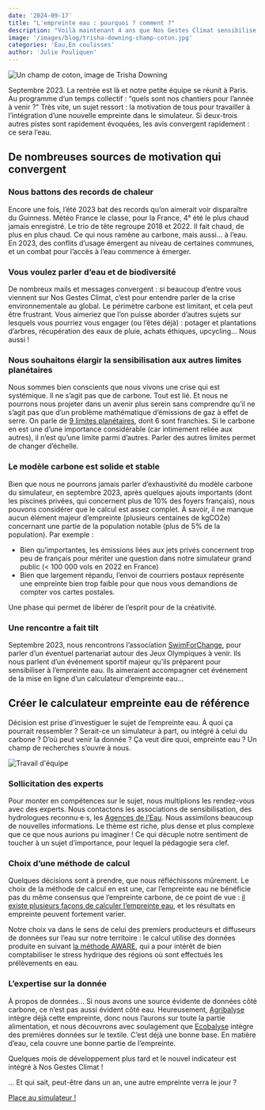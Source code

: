 ```yaml
---
date: '2024-09-17'
title: "L'empreinte eau : pourquoi ? comment ?"
description: "Voilà maintenant 4 ans que Nos Gestes Climat sensibilise les citoyens au changement climatique, au travers d’un simulateur permettant à chacun, chacune de calculer son empreinte carbone individuelle. Depuis plusieurs mois, alors que le périmètre du calcul commence à se stabiliser, l’équipe s’est lancée un nouveau défi : profiter du simulateur pour calculer et sensibiliser à une seconde empreinte, celle sur la ressource en eau. Pourquoi ? Comment ? La suite ci-dessous 👇🏼"
image: '/images/blog/trisha-downing-champ-coton.jpg'
categories: 'Eau,En coulisses'
author: 'Julie Pouliquen'
---
```


![Un champ de coton, image de Trisha Downing](/images/blog/trisha-downing-champ-coton.jpg)

Septembre 2023. La rentrée est là et notre petite équipe se réunit à Paris. Au programme d’un temps collectif : “quels sont nos chantiers pour l’année à venir ?” Très vite, un sujet ressort : la motivation de tous pour travailler à l’intégration d’une nouvelle empreinte dans le simulateur. Si deux-trois autres pistes sont rapidement évoquées, les avis convergent rapidement : ce sera l’eau.

## De nombreuses sources de motivation qui convergent

### Nous battons des records de chaleur

Encore une fois, l’été 2023 bat des records qu’on aimerait voir disparaître du Guinness. Météo France le classe, pour la France, 4° été le plus chaud jamais enregistré. Le trio de tête regroupe 2018 et 2022. Il fait chaud, de plus en plus chaud. Ce qui nous ramène au carbone, mais aussi… à l’eau. En 2023, des conflits d’usage émergent au niveau de certaines communes, et un combat pour l’accès à l’eau commence à émerger.

### Vous voulez parler d’eau et de biodiversité

De nombreux mails et messages convergent : si beaucoup d’entre vous viennent sur Nos Gestes Climat, c’est pour entendre parler de la crise environnementale au global. Le périmètre carbone est limitant, et cela peut être frustrant. Vous aimeriez que l’on puisse aborder d’autres sujets sur lesquels vous pourriez vous engager (ou l’êtes déjà) : potager et plantations d’arbres, récupération des eaux de pluie, achats éthiques, upcycling… Nous aussi !

### Nous souhaitons élargir la sensibilisation aux autres limites planétaires

Nous sommes bien conscients que nous vivons une crise qui est systémique. Il ne s’agit pas que de carbone. Tout est lié. Et nous ne pourrons nous projeter dans un avenir plus serein sans comprendre qu’il ne s’agit pas que d’un problème mathématique d’émissions de gaz à effet de serre. On parle de [9 limites planétaires](https://www.notre-environnement.gouv.fr/rapport-sur-l-etat-de-l-environnement/themes-ree/defis-environnementaux/limites-planetaires/concept/article/presentation-du-concept-des-limites-planetaires), dont 6 sont franchies. Si le carbone en est une d’une importance considérable (car intimement reliée aux autres), il n’est qu’une limite parmi d’autres. Parler des autres limites permet de changer d’échelle.

### Le modèle carbone est solide et stable

Bien que nous ne pourrons jamais parler d’exhaustivité du modèle carbone du simulateur, en septembre 2023, après quelques ajouts importants (dont les piscines privées, qui concernent plus de 10% des foyers français), nous pouvons considérer que le calcul est assez complet. À savoir, il ne manque aucun élément majeur d’empreinte (plusieurs centaines de kgCO2e) concernant une partie de la population notable (plus de 5% de la population). Par exemple :

- Bien qu’importantes, les émissions liées aux jets privés concernent trop peu de français pour mériter une question dans notre simulateur grand public (< 100 000 vols en 2022 en France)
- Bien que largement répandu, l’envoi de courriers postaux représente une empreinte bien trop faible pour que nous vous demandions de compter vos cartes postales.

Une phase qui permet de libérer de l’esprit pour de la créativité.

### Une rencontre a fait tilt

Septembre 2023, nous rencontrons l’association [SwimForChange](https://www.swimforchange.fr/), pour parler d’un éventuel partenariat autour des Jeux Olympiques à venir. Ils nous parlent d’un événement sportif majeur qu’ils préparent pour sensibiliser à l’empreinte eau. Ils aimeraient accompagner cet événement de la mise en ligne d’un calculateur d’empreinte eau…

## Créer le calculateur empreinte eau de référence

Décision est prise d’investiguer le sujet de l’empreinte eau. À quoi ça pourrait ressembler ? Serait-ce un simulateur à part, ou intégré à celui du carbone ? D’où peut venir la donnée ? Ça veut dire quoi, empreinte eau ? Un champ de recherches s’ouvre à nous.

![Travail d'équipe](/images/blog/NGC-travail-groupe.png)

### Sollicitation des experts

Pour monter en compétences sur le sujet, nous multiplions les rendez-vous avec des experts. Nous contactons les associations de sensibilisation, des hydrologues reconnu⋅e⋅s, les [Agences de l’Eau](https://www.lesagencesdeleau.fr/). Nous assimilons beaucoup de nouvelles informations. Le thème est riche, plus dense et plus complexe que ce que nous aurions pu imaginer ! Ce qui décuple notre sentiment de toucher à un sujet d’importance, pour lequel la pédagogie sera clef.

### Choix d’une méthode de calcul

Quelques décisions sont à prendre, que nous réfléchissons mûrement. Le choix de la méthode de calcul en est une, car l’empreinte eau ne bénéficie pas du même consensus que l’empreinte carbone, de ce point de vue : [il existe plusieurs façons de calculer l’empreinte eau](https://hal.inrae.fr/hal-03207737), et les résultats en empreinte peuvent fortement varier.

Notre choix va dans le sens de celui des premiers producteurs et diffuseurs de données sur l’eau sur notre territoire : le calcul utilise des données produite en suivant [la méthode AWARE](https://ecobalyse.beta.gouv.fr/), qui a pour intérêt de bien comptabiliser le stress hydrique des régions où sont effectués les prélèvements en eau.

### L’expertise sur la donnée

À propos de données... Si nous avons une source évidente de données côté carbone, ce n’est pas aussi évident côté eau. Heureusement, [Agribalyse](https://agribalyse.ademe.fr/) intègre déjà cette empreinte, donc nous l’aurons sur toute la partie alimentation, et nous découvrons avec soulagement que [Ecobalyse](https://ecobalyse.beta.gouv.fr/) intègre des premières données sur le textile. C’est déjà une bonne base. En matière d’eau, cela couvre une bonne partie de l’empreinte.

Quelques mois de développement plus tard et le nouvel indicateur est intégré à Nos Gestes Climat !

… Et qui sait, peut-être dans un an, une autre empreinte verra le jour ?

<div className="text-center">
  <a
    href="https://nosgestesclimat.fr?mtm_campaign=blog-simu&mtm_kwd=empreinte-eau-pourquoi-comment"
    className="focus:ring-offset-3 transition-color mx-auto inline-flex items-center whitespace-nowrap rounded-full border-2 border-primary-700 bg-primary-700 !p-4 font-bold !text-white no-underline shadow-sm transition-colors transition-colors hover:bg-primary-700 hover:text-white focus:outline-none focus:ring-2 focus:ring-primary-700 aria-disabled:opacity-50">
    Place au simulateur !
  </a>
</div>